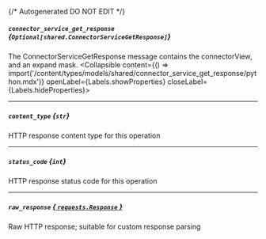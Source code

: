 {/* Autogenerated DO NOT EDIT  */}

##### `connector_service_get_response` *{`Optional[shared.ConnectorServiceGetResponse]`}*
The ConnectorServiceGetResponse message contains the connectorView, and an expand mask.
<Collapsible content={() => import('/content/types/models/shared/connector_service_get_response/python.mdx')} openLabel={Labels.showProperties} closeLabel={Labels.hideProperties}>
</Collapsible>

---
##### `content_type` *{`str`}*
HTTP response content type for this operation

---
##### `status_code` *{`int`}*
HTTP response status code for this operation

---
##### `raw_response` [*{ `requests.Response` }*](https://requests.readthedocs.io/en/latest/api/#requests.Response)
Raw HTTP response; suitable for custom response parsing


